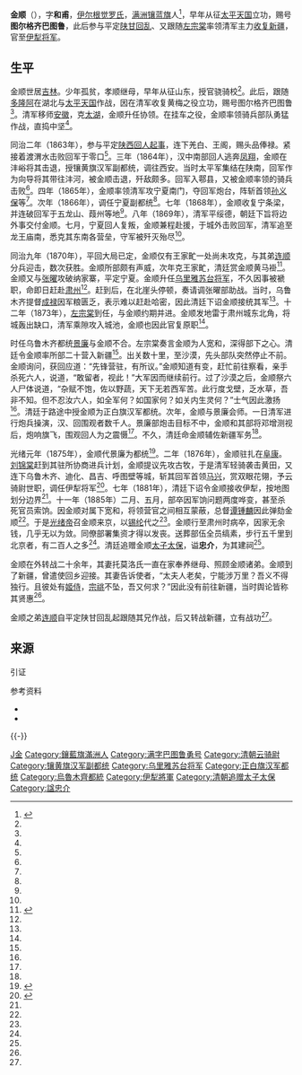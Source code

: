 {{Manchu name|[[伊尔根觉罗氏|伊尔根觉罗]]}}
{{東亞男性歷史人物
|名稱 = 金顺
|姓= 伊尔根觉罗
|旗籍= 满洲镶蓝旗
|出生年= 不详
|逝世年= 光绪十一年（1885年）
|其他親屬= 妻 托莫洛氏<br>弟 连顺
|注釋=}}

'''金顺'''（{{bd|？||1885年||catIdx=Y,伊}}），字'''和甫'''，[[伊尔根觉罗氏|伊尔根觉罗氏]]，[[满洲八旗|满洲]][[镶蓝旗|镶蓝旗]]人<ref name="史稿12618">{{harvnb|赵尔巽等|1998|p=12618}}</ref>，早年从征[[太平天国|太平天国]]立功，赐号'''图尔格齐巴图鲁'''，此后参与平定[[陕甘回乱|陕甘回乱]]、又跟随[[左宗棠|左宗棠]]率领清军主力[[清军收复新疆之战|收复新疆]]，官至[[伊犁将军|伊犁将军]]。

==生平== 
金顺世居[[吉林|吉林]]。少年孤贫，孝顺继母，早年从征山东，授官骁骑校<ref name="史稿12618"/>。此后，跟随[[多隆阿|多隆阿]]在湖北与[[太平天国|太平天国]]作战，因在清军收复黄梅之役立功，赐号图尔格齐巴图鲁<ref name="史稿12618"/>。清军移师[[安徽|安徽]]，克[[太湖|太湖]]，金顺升任协领。在挂车之役，金顺率领骑兵部队勇猛作战，直捣中坚<ref name="史稿12618"/>。

同治二年（1863年），参与平定[[陕甘回乱|陕西回人起事]]，连下羌白、王阁，赐头品俸禄。紧接着渡渭水击败回军于零口<ref name="史稿12618"/>。三年（1864年），汉中南部回人逃奔[[凤翔|凤翔]]，金顺在沣峪将其击退，授镶黄旗汉军副都统，调往西安。当时太平军集结在陕南，回军作为向导将其带往沣河，被金顺击退，歼敌颇多。回军入鄠县，又被金顺率领的骑兵击败<ref name="史稿12618"/>。四年（1865年），金顺率领清军攻宁夏南门，夺回军炮台，阵斩首领[[孙义保|孙义保]]等<ref name="史稿12618"/>。次年（1866年），调任宁夏副都统<ref name="史稿12618"/>。七年（1868年），金顺收复宁条梁，并连破回军于五龙山、葭州等地<ref name="史稿12618"/>。八年（1869年），清军平绥德，朝廷下旨将边外事交付金顺。七月，宁夏回人复叛，金顺兼程赴援，于城外击败回军，清军追至龙王庙南，悉克其东南各营垒，守军被歼灭殆尽<ref name="史稿12618"/>。

同治九年（1870年），平回大局已定，金顺仅有王家甿一处尚未攻克，与其弟[[连顺|连顺]]分兵迎击，数次获胜。金顺所部颇有声威，次年克王家甿，清廷赏金顺黄马褂<ref name="史稿12619">{{harvnb|赵尔巽等|1998|p=12619}}</ref>。金顺又与[[张曜|张曜]]攻破纳家寨，平定宁夏。金顺升任[[乌里雅苏台将军|乌里雅苏台将军]]，不久因事被褫职，命即日赶赴[[肃州|肃州]]<ref name="史稿12619"/>。赶到后，在北崖头停顿，奏请调张曜部助战。当时，乌鲁木齐提督[[成禄|成禄]]因军粮匮乏，表示难以赶赴哈密，因此清廷下诏金顺接统其军<ref name="史稿12619"/>。十二年（1873年），[[左宗棠|左宗棠]]到任，与金顺约期并进。金顺发地雷于肃州城东北角，将城轰出缺口，清军乘隙攻入城池，金顺也因此官复原职<ref name="史稿12619"/>。

时任乌鲁木齐都统[[景廉|景廉]]与金顺不合。左宗棠奏言金顺为人宽和，深得部下之心。清廷令金顺率所部二十营入新疆<ref name="史稿12619"/>。出关数十里，至沙漠，先头部队突然停止不前。金顺询问，获回应道：“先锋营驻，有所议。”金顺知道有变，赶忙前往察看，亲手杀死六人，说道，“敢留者，视此！”大军因而继续前行。过了沙漠之后，金顺祭六人尸体说道，“杂赋不饱，佐以野蔬，天下无若西军苦。此行度戈壁，乏水草，吾非不知。但不忍汝六人，如全军何？如国家何？如关内生灵何？”士气因此激扬<ref name="史稿12619"/>。清廷于路途中授金顺为正白旗汉军都统。次年，金顺与景廉会师。一日清军进行炮兵操演，汉、回围观者数千人。景廉部炮击目标不中，金顺和其部将邓增测视后，炮响旗飞，围观回人为之震慑<ref name="史稿12619"/>。不久，清廷命金顺辅佐新疆军务<ref name="史稿12619"/>。

光绪元年（1875年），金顺代景廉为都统<ref name="史稿12620">{{harvnb|赵尔巽等|1998|p=12620}}</ref>。二年（1876年），金顺驻扎在[[阜康|阜康]]。[[刘锦棠|刘锦棠]]赶到其驻所协商进兵计划，金顺提议先攻古牧，于是清军轻骑袭击黄田，又连下乌鲁木齐、迪化、昌吉、呼图壁等城，斩其回军首领[[马兴_(陕甘回乱)|马兴]]，赏双眼花翎，予云骑尉世职，调任伊犁将军<ref>{{harvnb|佚名|王钟翰注解|1987|p=4367}}</ref>。七年（1881年），清廷下诏令金顺接收伊犁，按地图划分边界<ref name="史稿12620"/>。十一年（1885年）二月、五月，部卒因军饷问题两度哗变，甚至杀死官员索饷。因金顺对属下宽和，将领营官之间相互蒙蔽，总督[[谭锺麟|谭锺麟]]因此弹劾金顺<ref name="史稿12620"/>。于是[[光绪帝|光绪帝]]召金顺来京，以[[锡纶|锡纶]]代之<ref name="史稿12620"/>。金顺行至肃州时病卒，因家无余钱，几乎无以为敛。同僚部署集资才得以发丧。送葬部伍全员缟素，步行五千里到北京者，有二百人之多<ref name="史稿12620"/>。清廷追赠金顺[[太子太保|太子太保]]，谥'''忠介'''，为其建祠<ref name="史稿12620"/>。

金顺在外转战二十余年，其妻托莫洛氏一直在家奉养继母、照顾金顺诸弟。金顺到了新疆，曾遣使回乡迎接。其妻告诉使者，“太夫人老矣，宁能涉万里？吾义不得独行。且彼处有[[姬侍|姬侍]]，[[宗祧|宗祧]]不坠，吾又何求？”因此没有前往新疆，当时舆论皆称其贤惠<ref name="史稿12620"/>。

金顺之弟[[连顺|连顺]]自平定陕甘回乱起跟随其兄作战，后又转战新疆，立有战功<ref name="史稿12619"/>。

==来源==
; 引证
{{reflist}}

; 参考资料
{{refbegin}}
*{{Cite book|last=佚名|last2=王钟翰注解|title=《清史列传》|publisher=中华书局|year=1987|isbn=9787101003703|url=|ref=harv}}
*{{Cite book|last=赵尔巽等|title=《清史稿》|publisher=中华书局|year=1998|isbn=9787101007503|ref=harv}}
{{refend}}

{{-}}
{{先代次代|乌里雅苏台将军|1871-1872|[[福济|福济]]|[[長順|長順]]}}
{{先代次代|[[乌鲁木齐都统|乌鲁木齐都统]]|1875-1876|[[景廉|景廉]]|[[英翰|英翰]]}}
{{先代次代|[[总统伊犁等处将军|总统伊犁等处将军]]|1876-1885|[[春福|春福]]|[[錫綸|錫綸]]}}

{{伊尔根觉罗氏清史稿列传人物}}

[[Category:吉林伊尔根觉罗氏|J金]]
[[Category:鑲藍旗滿洲人|Category:鑲藍旗滿洲人]]
[[Category:满字巴图鲁勇号|Category:满字巴图鲁勇号]]
[[Category:清朝云骑尉|Category:清朝云骑尉]]
[[Category:镶黄旗汉军副都统|Category:镶黄旗汉军副都统]]
[[Category:乌里雅苏台将军|Category:乌里雅苏台将军]]
[[Category:正白旗汉军都统|Category:正白旗汉军都统]]
[[Category:烏魯木齊都統|Category:烏魯木齊都統]]
[[Category:伊犁將軍|Category:伊犁將軍]]
[[Category:清朝追赠太子太保|Category:清朝追赠太子太保]]
[[Category:諡忠介|Category:諡忠介]]